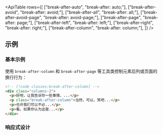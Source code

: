 

<ApiTable
  rows={[
    ["break-after-auto", "break-after: auto;"],
    ["break-after-avoid", "break-after: avoid;"],
    ["break-after-all", "break-after: all;"],
    ["break-after-avoid-page", "break-after: avoid-page;"],
    ["break-after-page", "break-after: page;"],
    ["break-after-left", "break-after: left;"],
    ["break-after-right", "break-after: right;"],
    ["break-after-column", "break-after: column;"],
  ]}
/>

## 示例

### 基本示例

使用 `break-after-column` 和 `break-after-page` 等工具类控制元素后列或页面的换行行为：

```html
<!-- [!code classes:break-after-column] -->
<div class="columns-2">
  <p>好吧，让我告诉你一些事情，...</p>
  <p class="break-after-column">当然，可以，笑吧...</p>
  <p>也许我们可以不必...</p>
  <p>看。如果你认为这是...</p>
</div>
```

### 响应式设计

<ResponsiveDesign property="break-after" defaultClass="break-after-column" featuredClass="break-after-auto" />